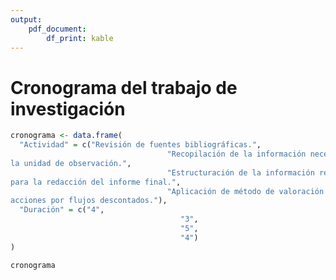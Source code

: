 ```yaml
---
output: 
    pdf_document:
        df_print: kable
---
```


# Cronograma del trabajo de investigación

```r

cronograma <- data.frame(
  "Actividad" = c("Revisión de fuentes bibliográficas.", 
                                   "Recopilación de la información necesaria de
la unidad de observación.", 
                                   "Estructuración de la información recopilada
para la redacción del informe final.", 
                                   "Aplicación de método de valoración de
acciones por flujos descontados."), 
  "Duración" = c("4", 
                                      "3", 
                                      "5", 
                                      "4")
)

cronograma

```


